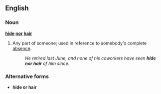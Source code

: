 ==English==
===Noun===
'''[[hide]] [[nor]] [[hair]]'''
#{{idiom}} Any part of someone; used in reference to somebody's complete [[absence]].
#:''He retired last June, and none of his coworkers have seen '''hide nor hair''' of him since.''

===Alternative forms===
*'''hide or hair'''